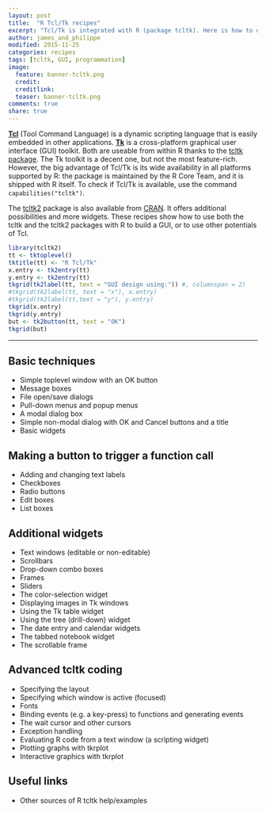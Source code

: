```yaml
---
layout: post
title:  "R Tcl/Tk recipes"
excerpt: "Tcl/Tk is integrated with R (package tcltk). Here is how to use it..."
author: james_and_philippe
modified: 2015-11-25
categories: recipes
tags: [tcltk, GUI, programmation]
image:
  feature: banner-tcltk.png
  credit: 
  creditlink: 
  teaser: banner-tcltk.png
comments: true
share: true
---
```


**[Tcl](http://www.tcl.tk)** (Tool Command Language) is a dynamic scripting language that is easily embedded in other applications. **[Tk](http://www.tkdocs.com)** is a cross-platform graphical user interface (GUI) toolkit. Both are useable from within R thanks to the [tcltk package](https://stat.ethz.ch/R-manual/R-devel/library/tcltk/html/tcltk-package.html). The Tk toolkit is a decent one, but not the most feature-rich. However, the big advantage of Tcl/Tk is its wide availability in all platforms supported by R: the package is maintained by the R Core Team, and it is shipped with R itself. To check if Tcl/Tk is available, use the command `capabilities("tcltk")`.

The [tcltk2]() package is also available from [CRAN](). It offers additional possibilities and more widgets. These recipes show how to use both the tcltk and the tcltk2 packages with R to build a GUI, or to use other potentials of Tcl.

```r
library(tcltk2)
tt <- tktoplevel()
tktitle(tt) <- "R Tcl/Tk" 
x.entry <- tk2entry(tt)
y.entry <- tk2entry(tt)
tkgrid(tk2label(tt, text = "GUI design using:")) #, columnspan = 2)
#tkgrid(tk2label(tt, text = "x"), x.entry)
#tkgrid(tk2label(tt,text = "y"), y.entry)
tkgrid(x.entry)
tkgrid(y.entry)
but <- tk2button(tt, text = "OK")
tkgrid(but)
```
---

## Basic techniques

* Simple toplevel window with an OK button
* Message boxes
* File open/save dialogs
* Pull-down menus and popup menus
* A modal dialog box
* Simple non-modal dialog with OK and Cancel buttons and a title
* Basic widgets

## Making a button to trigger a function call

* Adding and changing text labels
* Checkboxes
* Radio buttons
* Edit boxes
* List boxes

## Additional widgets

* Text windows (editable or non-editable)
* Scrollbars
* Drop-down combo boxes
* Frames
* Sliders
* The color-selection widget
* Displaying images in Tk windows
* Using the Tk table widget
* Using the tree (drill-down) widget
* The date entry and calendar widgets
* The tabbed notebook widget
* The scrollable frame 

## Advanced tcltk coding

* Specifying the layout
* Specifying which window is active (focused)
* Fonts
* Binding events (e.g. a key-press) to functions and generating events
* The wait cursor and other cursors
* Exception handling
* Evaluating R code from a text window (a scripting widget)
* Plotting graphs with tkrplot
* Interactive graphics with tkrplot

## Useful links

* Other sources of R tcltk help/examples
